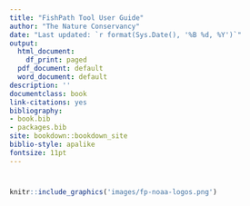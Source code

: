 ```yaml
--- 
title: "FishPath Tool User Guide"
author: "The Nature Conservancy"
date: "Last updated: `r format(Sys.Date(), '%B %d, %Y')`"
output:
  html_document:
    df_print: paged
  pdf_document: default
  word_document: default
description: ''
documentclass: book
link-citations: yes
bibliography:
- book.bib
- packages.bib
site: bookdown::bookdown_site
biblio-style: apalike
fontsize: 11pt
---
```


#   {-}

```r
knitr::include_graphics('images/fp-noaa-logos.png')
```
